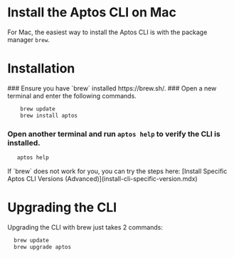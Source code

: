 
# Install the Aptos CLI on Mac

For Mac, the easiest way to install the Aptos CLI is with the package manager `brew`.

# Installation

<Steps>
### Ensure you have `brew` installed https://brew.sh/.
### Open a new terminal and enter the following commands.

```bash
    brew update
    brew install aptos
```

### Open another terminal and run `aptos help` to verify the CLI is installed.

```bash
   aptos help
```
</Steps>

<Callout type="warning" emoji="⚠️">
If `brew` does not work for you, you can try the steps here: [Install Specific Aptos CLI Versions (Advanced)](install-cli-specific-version.mdx)
</Callout>

# Upgrading the CLI

Upgrading the CLI with brew just takes 2 commands:

```bash
  brew update
  brew upgrade aptos
```
